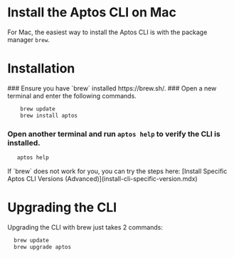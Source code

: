 
# Install the Aptos CLI on Mac

For Mac, the easiest way to install the Aptos CLI is with the package manager `brew`.

# Installation

<Steps>
### Ensure you have `brew` installed https://brew.sh/.
### Open a new terminal and enter the following commands.

```bash
    brew update
    brew install aptos
```

### Open another terminal and run `aptos help` to verify the CLI is installed.

```bash
   aptos help
```
</Steps>

<Callout type="warning" emoji="⚠️">
If `brew` does not work for you, you can try the steps here: [Install Specific Aptos CLI Versions (Advanced)](install-cli-specific-version.mdx)
</Callout>

# Upgrading the CLI

Upgrading the CLI with brew just takes 2 commands:

```bash
  brew update
  brew upgrade aptos
```
